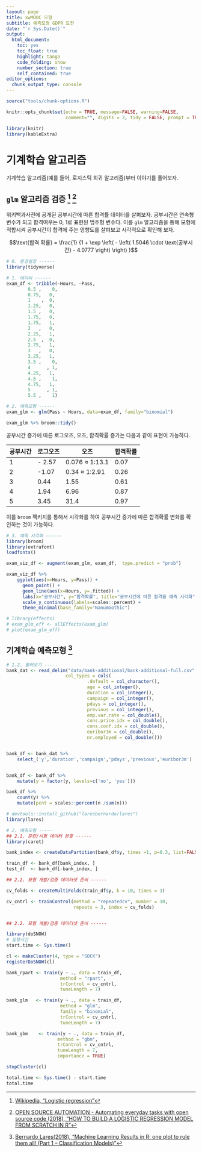 ```yaml
---
layout: page
title: xwMOOC 모형
subtitle: 예측모형 GDPR 도전
date: "`r Sys.Date()`"
output:
  html_document: 
    toc: yes
    toc_float: true
    highlight: tango
    code_folding: show
    number_section: true
    self_contained: true
editor_options: 
  chunk_output_type: console
---
```

 
``` r
source("tools/chunk-options.R")

knitr::opts_chunk$set(echo = TRUE, message=FALSE, warning=FALSE,
                      comment="", digits = 3, tidy = FALSE, prompt = TRUE, fig.align = 'center')

library(knitr)
library(kableExtra)

```

# 기계학습 알고리즘  {#gdpr-algorithm}

기계학습 알고리즘(예를 들어, 로지스틱 회귀 알고리즘)부터 이야기를 풀어보자.

## `glm` 알고리즘 검증 [^wiki-exam]  [^logistic-reg-algorithm] {#gdpr-glm-wiki}

[^wiki-exam]: [Wikipedia, "Logistic regression"](https://en.wikipedia.org/wiki/Logistic_regression)

[^logistic-reg-algorithm]: [OPEN SOURCE AUTOMATION - Automating everyday tasks with open source code (2018), "HOW TO BUILD A LOGISTIC REGRESSION MODEL FROM SCRATCH IN R"](http://theautomatic.net/2018/10/02/how-to-build-a-logistic-regression-model-from-scratch-in-r/)


위키백과사전에 공개된 공부시간에 따른 합격률 데이터를 살펴보자. 
공부시간은 연속형 변수가 되고 합격여부는 0, 1로 표현된 범주형 변수다. 이를 `glm` 알고리즘을 통해 모형에 적합시켜 공부시간이 합격에 주는 영향도를 살펴보고 시각적으로 확인해 보자.

$$\text{합격 확률} = \frac{1} {1 + \exp \left( - \left( 1.5046 \cdot \text{공부시간} - 4.0777 \right) \right) }$$


```r
# 0. 환경설정 ------
library(tidyverse)

# 1. 데이터 ------
exam_df <- tribble(~Hours, ~Pass,
        0.5	,    0,
        0.75,	0,
        1    ,	0,
        1.25,	0,
        1.5 ,	0,
        1.75,	0,
        1.75,	1,
        2   ,	0,
        2.25,	1,
        2.5  ,	0,
        2.75,	1,
        3   ,	0,
        3.25,	1,
        3.5	,    0,
        4	   , 1,
        4.25,	1,
        4.5	,    1,
        4.75,	1,
        5	   , 1,
        5.5	,    1)

# 2. 예측모형 ------
exam_glm <- glm(Pass ~ Hours, data=exam_df, family="binomial")

exam_glm %>% broom::tidy()
```

공부시간 증가에 따른 로그오즈, 오즈, 합격확률 증가는 다음과 같이 표현이 가능하다.

|공부시간 | 로그오즈 |      오즈               |    합격확률 |
|---------|----------|-------------------------|-------------|
|   1     | - 2.57   | 0.076 $\approx$ 1:13.1  |  0.07 |
|   2     | -1.07    | 0.34 $\approx$ 1:2.91   |  0.26 |
|   3     | 0.44     | 1.55                    |  0.61 |
|   4     | 1.94     | 6.96                    |  0.87 |
|   5     | 3.45     | 31.4                    |  0.97 |

이를 `broom` 팩키지를 통해서 시각화를 하여 공부시간 증가에 따른 합격확률 변화를 확인하는 것이 가능하다.

```r
# 3. 예측 시각화 ------
library(broom)
library(extrafont)
loadfonts()

exam_viz_df <- augment(exam_glm, exam_df,  type.predict = "prob")

exam_viz_df %>% 
    ggplot(aes(x=Hours, y=Pass)) +
      geom_point() +
      geom_line(aes(x=Hours, y=.fitted)) +
      labs(x="공부시간", y="합격확률", title="공부시간에 따른 합격율 예측 시각화") +
      scale_y_continuous(labels=scales::percent) +
      theme_minimal(base_family="NanumGothic") 

# library(effects)
# exam_glm_eff <- allEffects(exam_glm)
# plot(exam_glm_eff)

```


## 기계학습 예측모형  [^data-science-ml-viz] {#gdpr-glm-wiki}

[^data-science-ml-viz]: [Bernardo Lares(2018), "Machine Learning Results in R: one plot to rule them all! (Part 1 – Classification Models)"](https://datascienceplus.com/machine-learning-results-one-plot-to-rule-them-all/)


```r
# 1.2. 불러오기 -----
bank_dat <- read_delim("data/bank-additional/bank-additional-full.csv", delim=";",
                      col_types = cols(
                              .default = col_character(),
                              age = col_integer(),
                              duration = col_integer(),
                              campaign = col_integer(),
                              pdays = col_integer(),
                              previous = col_integer(),
                              emp.var.rate = col_double(),
                              cons.price.idx = col_double(),
                              cons.conf.idx = col_double(),
                              euribor3m = col_double(),
                              nr.employed = col_double()))


bank_df <- bank_dat %>% 
    select_('y','duration','campaign','pdays','previous','euribor3m')


bank_df <- bank_df %>% 
    mutate(y = factor(y, levels=c('no', 'yes')))

bank_df %>% 
    count(y) %>% 
    mutate(pcnt = scales::percent(n /sum(n)))
```

```r
# devtools::install_github("laresbernardo/lares")
library(lares)

# 2. 예측모형 -----
## 2.1. 훈련/시험 데이터 분할 ------
library(caret)

bank_index <- createDataPartition(bank_df$y, times =1, p=0.3, list=FALSE)

train_df <- bank_df[bank_index, ]
test_df  <- bank_df[-bank_index, ]

## 2.2. 모형 개발/검증 데이터셋 준비 ------

cv_folds <- createMultiFolds(train_df$y, k = 10, times = 3)

cv_cntrl <- trainControl(method = "repeatedcv", number = 10,
                         repeats = 3, index = cv_folds)


## 2.2. 모형 개발/검증 데이터셋 준비 ------

library(doSNOW)
# 실행시간
start.time <- Sys.time()

cl <- makeCluster(4, type = "SOCK")
registerDoSNOW(cl)

bank_rpart <- train(y ~ ., data = train_df, 
                    method = "rpart", 
                    trControl = cv_cntrl, 
                    tuneLength = 7)

bank_glm   <- train(y ~ ., data = train_df, 
                    method = "glm",
                    family = "binomial",
                    trControl = cv_cntrl, 
                    tuneLength = 7)

bank_gbm    <- train(y ~ ., data = train_df, 
                   method = "gbm",
                   trControl = cv_cntrl, 
                   tuneLength = 7,
                   importance = TRUE)

stopCluster(cl)

total.time <- Sys.time() - start.time
total.time

```

